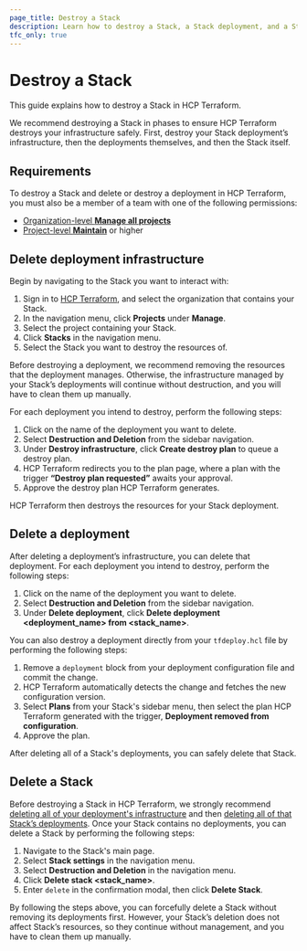 ```yaml
---
page_title: Destroy a Stack
description: Learn how to destroy a Stack, a Stack deployment, and a Stack deployment’s infrastructure in HCP Terraform.
tfc_only: true
---
```


# Destroy a Stack

This guide explains how to destroy a Stack in HCP Terraform.

We recommend destroying a Stack in phases to ensure HCP Terraform destroys your infrastructure safely. First, destroy your Stack deployment’s infrastructure, then the deployments themselves, and then the Stack itself.

##  Requirements

To destroy a Stack and delete or destroy a deployment in HCP Terraform, you must also be a member of a team with one of the following permissions:

* [Organization-level **Manage all projects**](/terraform/cloud-docs/users-teams-organizations/permissions#manage-all-projects)
* [Project-level **Maintain**](/terraform/cloud-docs/users-teams-organizations/permissions#maintain) or higher

## Delete deployment infrastructure

Begin by navigating to the Stack you want to interact with:

1. Sign in to [HCP Terraform](https://app.terraform.io), and select the organization that contains your Stack.
1. In the navigation menu, click **Projects** under **Manage**.
1. Select the project containing your Stack.
1. Click **Stacks** in the navigation menu.
1. Select the Stack you want to destroy the resources of.

Before destroying a deployment, we recommend removing the resources that the deployment manages. Otherwise, the infrastructure managed by your Stack’s deployments will continue without destruction, and you will have to clean them up manually.

For each deployment you intend to destroy, perform the following steps:

1. Click on the name of the deployment you want to delete.
1. Select **Destruction and Deletion** from the sidebar navigation.
1. Under **Destroy infrastructure**, click **Create destroy plan** to queue a destroy plan.
1. HCP Terraform redirects you to the plan page, where a plan with the trigger **“Destroy plan requested”** awaits your approval.
1. Approve the destroy plan HCP Terraform generates.

HCP Terraform then destroys the resources for your Stack deployment.

## Delete a deployment

After deleting a deployment’s infrastructure, you can delete that deployment. For each deployment you intend to destroy, perform the following steps:

1. Click on the name of the deployment you want to delete.
1. Select **Destruction and Deletion** from the sidebar navigation.
1. Under **Delete deployment**, click **Delete deployment <deployment_name> from <stack_name>**.

You can also destroy a deployment directly from your `tfdeploy.hcl` file by performing the following steps:

1. Remove a `deployment` block from your deployment configuration file and commit the change.
1.  HCP Terraform automatically detects the change and fetches the new configuration version.
1. Select **Plans** from your Stack's sidebar menu, then select the plan HCP Terraform generated with the trigger, **Deployment removed from configuration**.
1. Approve the plan.

After deleting all of a Stack's deployments, you can safely delete that Stack.

## Delete a Stack

Before destroying a Stack in HCP Terraform, we strongly recommend [deleting all of your deployment's infrastructure](#delete-deployment-infrastructure) and then [deleting all of that Stack’s deployments](#delete-a-deployment). Once your Stack contains no deployments, you can delete a Stack by performing the following steps:

1. Navigate to the Stack's main page.
2. Select **Stack settings** in the navigation menu.
3. Select **Destruction and Deletion** in the navigation menu.
4. Click **Delete stack <stack_name>**.
5. Enter `delete` in the confirmation modal, then click **Delete Stack**.

By following the steps above, you can forcefully delete a Stack without removing its deployments first. However, your Stack’s deletion does not affect Stack’s resources, so they continue without management, and you have to clean them up manually.
